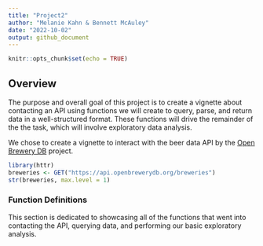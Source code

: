 ```yaml
---
title: "Project2"
author: "Melanie Kahn & Bennett McAuley"
date: "2022-10-02"
output: github_document
---
```


```r
knitr::opts_chunk$set(echo = TRUE)
```

## Overview

The purpose and overall goal of this project is to create a vignette about contacting an API using functions we will create to query, parse, and return data in a well-structured format. These functions will drive the remainder of the the task, which will involve exploratory data analysis.

We chose to create a vignette to interact with the beer data API by the [Open Brewery DB](https://www.openbrewerydb.org/faq) project.

```r
library(httr)
breweries <- GET("https://api.openbrewerydb.org/breweries")
str(breweries, max.level = 1)
```

### Function Definitions

This section is dedicated to showcasing all of the functions that went into contacting the API, querying data, and performing our basic exploratory analysis.

```r

```